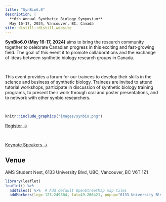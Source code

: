 ```yaml
---
title: "SynBio6.0"
description: |
  **6th Annual Synthetic Biology Symposium**  
  May 16-17, 2024, Vancouver, BC, Canada
site: distill::distill_website
---
```


<style type="text/css">


.d-title {
  background-image: url("images/ubc.jpg");
  background-size: cover; /* Cover the entire area */
  background-position: center; /* Center the background image */
  color: white;  /* Adjust text color for better visibility */
  text-align: center; /* Center the text */
}

</style>

<div class="center-text">

**SynBio6.0 (May 16-17, 2024)** aims to bring the research community together to celebrate Canadian progress in this exciting and fast-growing field. The goal of this event it to promote collaborations and the exchange of ideas between synthetic biology research groups in Canada. 

<br>

This event provides a forum for our trainees to develop their skills in the science and business of synthetic biology. Trainees are invited to attend tutorial workshops, participate in discussion of synthetic biology training programs, to present their work through oral and poster presentations, and to network with other synbio researchers.

</div>

<br> 

```r
knitr::include_graphics("images/synbio.png")
```

<div class="center-text"">
<a href="registration.html" class="register-button">Register →</a>
</div>

<br>

<div class="center-text"">
<a href="people.html" class="register-button">Keynote Speakers →</a>
</div>

<div class="center-text">
## Venue

AMS Student Nest, 6133 University Blvd, UBC, Vancouver, BC V6T 1Z1
</div>


```r
library(leaflet)
leaflet() %>%
  addTiles() %>%  # Add default OpenStreetMap map tiles
  addMarkers(lng=-123.249804, lat=49.266421, popup="6133 University Blvd, UBC, Vancouver, BC")
```

